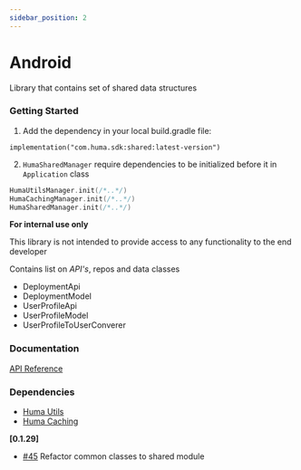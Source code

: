 ```yaml
---
sidebar_position: 2
---
```




# Android
Library that contains set of shared data structures

### Getting Started
<Tabs>
<TabItem value="installing" label="Installing">

  1. Add the dependency in your local build.gradle file:

  ```
  implementation("com.huma.sdk:shared:latest-version")
  ```

  2. `HumaSharedManager` require dependencies to be initialized before it in `Application` class

  ```kotlin
  HumaUtilsManager.init(/*..*/)
  HumaCachingManager.init(/*..*/)
  HumaSharedManager.init(/*..*/)
  ```

</TabItem>
<TabItem value="readme" label="Readme" default>

  **For internal use only**

  This library is not intended to provide access to any functionality to the end developer

  Contains list on *API's*, repos and data classes

  * DeploymentApi 
  * DeploymentModel
  * UserProfileApi
  * UserProfileModel
  * UserProfileToUserConverer

 ### Documentation
[API Reference](https://github.com/huma-engineering/huma-web-sdk/releases)

 ### Dependencies
- [Huma Utils](./../Utilites/Android)
- [Huma Caching](./../Caching/Android)

</TabItem>
<TabItem value="changelog" label="Changelog">

 **[0.1.29]**
 
  - [#45](https://github.com/huma-engineering/huma-android-sdk/pull/45) Refactor common classes to shared module
  
</TabItem>
</Tabs>
